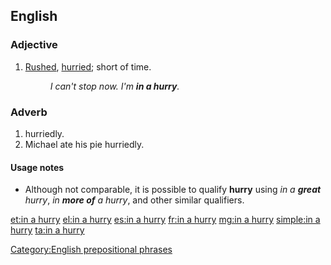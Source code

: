 ==English==

===Adjective===
{{en-adj|pos=[[in]] [[a]] [[hurry]]|-}}

# [[rushed|Rushed]], [[hurried]]; short of time.
#: ''I can't stop now. I'm '''in a hurry'''.''

===Adverb===
{{en-adv|pos=[hurriedly (comparable)]|-}}

# hurriedly.
# Michael ate his pie hurriedly.

====Usage notes====
* Although not comparable, it is possible to qualify '''hurry''' using ''in a '''great''' hurry'', ''in '''more of''' a hurry'', and other similar qualifiers.

[[Category:English prepositional phrases]]

[[et:in a hurry]]
[[el:in a hurry]]
[[es:in a hurry]]
[[fr:in a hurry]]
[[mg:in a hurry]]
[[simple:in a hurry]]
[[ta:in a hurry]]